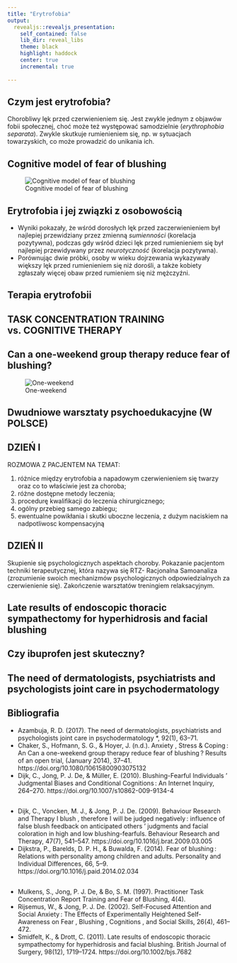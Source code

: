 ---
title: "Erytrofobia"
output: 
  revealjs::revealjs_presentation:
    self_contained: false
    lib_dir: reveal_libs
    theme: black
    highlight: haddock
    center: true
    incremental: true
    
---


## Czym jest erytrofobia?

Chorobliwy lęk przed czerwienieniem się. Jest zwykle jednym z objawów fobii społecznej, choć może też występować samodzielnie (_erythrophobia separata_). Zwykle skutkuje rumienieniem się, np. w sytuacjach towarzyskich, co może prowadzić do unikania ich.

## Cognitive model of fear of blushing 

![Cognitive model of fear of blushing ](CMOFOB.png)


## Erytrofobia i jej związki z osobowością 

* Wyniki pokazały, że wśród dorosłych lęk  przed zaczerwienieniem był najlepiej przewidziany przez zmienną *sumienności* (korelacja pozytywna), podczas gdy wśród dzieci lęk przed rumienieniem się był najlepiej przewidywany przez *neurotyczność* (korelacja pozytywna). 
* Porównując dwie próbki, osoby w wieku dojrzewania wykazywały większy lęk przed rumienieniem się niż dorośli, a także kobiety zgłaszały więcej obaw przed rumieniem się niż mężczyźni.

## Terapia erytrofobii

## TASK CONCENTRATION TRAINING vs. COGNITIVE THERAPY

## Can a one-weekend group therapy reduce fear of blushing?

![One-weekend](one_weekend.png)

## Dwudniowe warsztaty psychoedukacyjne (W POLSCE)

## DZIEŃ I

ROZMOWA Z PACJENTEM NA TEMAT:

1. różnice między erytrofobia a napadowym czerwienieniem się twarzy oraz co to właściwie jest za choroba;
2. różne dostępne metody leczenia;
3. procedurę kwalifikacji do leczenia chirurgicznego;
4. ogólny przebieg samego zabiegu;
5. ewentualne powikłania i skutki uboczne leczenia, z dużym naciskiem na nadpotliwosc kompensacyjną

## DZIEŃ II

Skupienie się psychologicznych aspektach choroby. Pokazanie pacjentom techniki terapeutycznej, która nazywa się RTZ- Racjonalna Samoanaliza (zrozumienie swoich mechanizmów psychologicznych odpowiedzialnych za czerwienienie się). Zakończenie warsztatów treningiem relaksacyjnym. 

## Late results of endoscopic thoracic sympathectomy for hyperhidrosis and facial blushing

## Czy ibuprofen jest skuteczny? 




## The need of dermatologists, psychiatrists and psychologists joint care in psychodermatology

## Bibliografia

* Azambuja, R. D. (2017). The need of dermatologists, psychiatrists and psychologists joint care in psychodermatology *, 92(1), 63–71.
* Chaker, S., Hofmann, S. G., & Hoyer, J. (n.d.). Anxiety , Stress & Coping : An Can a one-weekend group therapy reduce fear of blushing ? Results of an open trial, (January 2014), 37–41. https://doi.org/10.1080/10615800903075132
* Dijk, C., Jong, P. J. De, & Müller, E. (2010). Blushing-Fearful Individuals ’ Judgmental Biases and Conditional Cognitions : An Internet Inquiry, 264–270. https://doi.org/10.1007/s10862-009-9134-4


##

* Dijk, C., Voncken, M. J., & Jong, P. J. De. (2009). Behaviour Research and Therapy I blush , therefore I will be judged negatively : influence of false blush feedback on anticipated others ’ judgments and facial coloration in high and low blushing-fearfuls. Behaviour Research and Therapy, 47(7), 541–547. https://doi.org/10.1016/j.brat.2009.03.005
* Dijkstra, P., Barelds, D. P. H., & Buwalda, F. (2014). Fear of blushing : Relations with personality among children and adults. Personality and Individual Differences, 66, 5–9. https://doi.org/10.1016/j.paid.2014.02.034

## 

* Mulkens, S., Jong, P. J. De, & Bo, S. M. (1997). Practitioner Task Concentration Report Training and Fear of Blushing, 4(4).
* Rijsemus, W., & Jong, P. J. De. (2002). Self-Focused Attention and Social Anxiety : The Effects of Experimentally Heightened Self-Awareness on Fear , Blushing , Cognitions , and Social Skills, 26(4), 461–472.
* Smidfelt, K., & Drott, C. (2011). Late results of endoscopic thoracic sympathectomy for hyperhidrosis and facial blushing. British Journal of Surgery, 98(12), 1719–1724. https://doi.org/10.1002/bjs.7682
